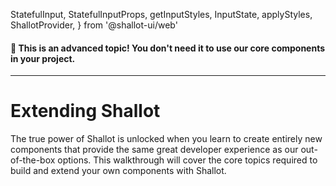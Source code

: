   StatefulInput,
  StatefulInputProps,
  getInputStyles,
  InputState,
  applyStyles,
  ShallotProvider,
} from '@shallot-ui/web'

<Meta title="🔌 Extending / Introduction" />

#### 🚨 This is an advanced topic! You don't need it to use our core components in your project.

<hr />

# Extending Shallot

The true power of Shallot is unlocked when you learn to create entirely new components that provide the same great developer experience as our out-of-the-box options. This walkthrough will cover the core topics required to build and extend your own components with Shallot.
